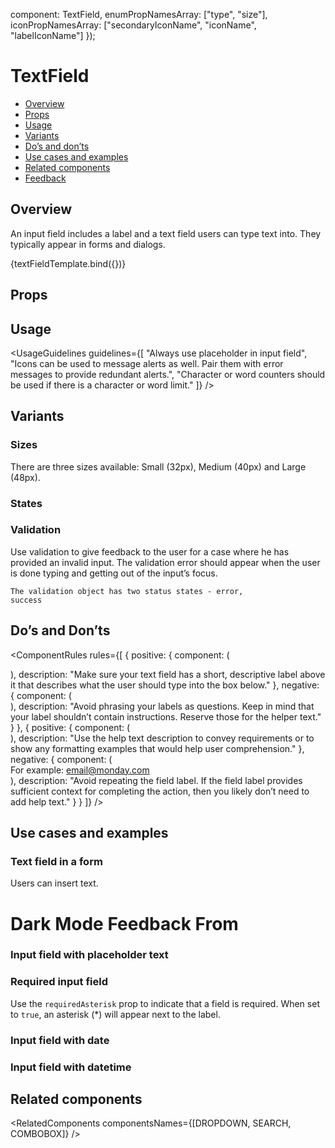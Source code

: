 
  component: TextField,
  enumPropNamesArray: ["type", "size"],
  iconPropNamesArray: ["secondaryIconName", "iconName", "labelIconName"]
});

<Meta
  title="Inputs/TextField"
  component={TextField}
  argTypes={metaSettings.argTypes}
  decorators={metaSettings.decorators}
/>

<!--- Component template -->


<!--- Component documentation -->

# TextField

- [Overview](#overview)
- [Props](#props)
- [Usage](#usage)
- [Variants](#variants)
- [Do’s and don’ts](#dos-and-donts)
- [Use cases and examples](#use-cases-and-examples)
- [Related components](#related-components)
- [Feedback](#feedback)

## Overview

An input field includes a label and a text field users can type text into. They typically appear in forms and dialogs.

<Canvas>
  <Story
    name="Overview"
    args={{
      title: "Name",
      iconName: Show,
      validation: { text: "Helper text" },
      wrapperClassName: "monday-storybook-text-field_size",
      showCharCount: true,
      placeholder: "Placeholder text here"
    }}
  >
    {textFieldTemplate.bind({})}
  </Story>
</Canvas>

## Props

<ArgsTable story="Overview" />

## Usage

<UsageGuidelines
  guidelines={[
    "Always use placeholder in input field",
    "Icons can be used to message alerts as well. Pair them with error messages to provide redundant alerts.",
    "Character or word counters should be used if there is a character or word limit."
  ]}
/>

## Variants

### Sizes

There are three sizes available: Small (32px), Medium (40px) and Large (48px).

<Canvas>
  <Story name="Sizes">
    <div className="monday-storybook-text-field_column-wrapper">
      <TextField placeholder="Small" />
      <TextField placeholder="Medium" size={TextField.sizes.MEDIUM} />
      <TextField placeholder="Large" size={TextField.sizes.LARGE} />
    </div>
  </Story>
</Canvas>

### States

<Canvas>
  <Story name="States">
    <div className="monday-storybook-text-field_wrapper">
      <div className="monday-storybook-text-field_column-wrapper monday-storybook-text-field_spacing">
        <TextField placeholder="Disabled" size={TextField.sizes.MEDIUM} disabled />
        <TextField placeholder="With icon" iconName={Email} size={TextField.sizes.MEDIUM} />
      </div>
      <div className="monday-storybook-text-field_column-wrapper">
        <TextField placeholder="With field label" title="Name" size={TextField.sizes.MEDIUM} />
        <TextField
          placeholder="Success"
          validation={{ status: "success" }}
          iconName={Check}
          size={TextField.sizes.MEDIUM}
        />
        <TextField
          placeholder="Error"
          validation={{ status: "error" }}
          iconName={CloseSmall}
          size={TextField.sizes.MEDIUM}
        />
      </div>
    </div>
  </Story>
</Canvas>

### Validation

Use validation to give feedback to the user for a case where he has provided an invalid input. The validation error should appear when the user is done typing and getting out of the input’s focus.

<code>The validation object has two status states - error, success</code>

<Canvas>
  <Story name="Validation">
    <div className="monday-storybook-text-field_column-wrapper">
      <TextField
        placeholder="Validate me"
        title="Name"
        size={TextField.sizes.MEDIUM}
        validation={{ status: "error", text: "Validation text" }}
      />
    </div>
  </Story>
</Canvas>

## Do’s and Don’ts

<ComponentRules
  rules={[
    {
      positive: {
        component: (
          <div className="monday-storybook-text-field_size">
            <TextField title="Email" placeholder="email@monday.com" size={TextField.sizes.MEDIUM} />
          </div>
        ),
        description:
          "Make sure your text field has a short, descriptive label above it that describes what the user should type into the box below."
      },
      negative: {
        component: (
          <div className="monday-storybook-text-field_size">
            <TextField
              title="What is your email address?"
              placeholder="email@monday.com"
              size={TextField.sizes.MEDIUM}
            />
          </div>
        ),
        description:
          "Avoid phrasing your labels as questions. Keep in mind that your label shouldn’t contain instructions. Reserve those for the helper text."
      }
    },
    {
      positive: {
        component: (
          <div className="monday-storybook-text-field_size">
            <TextField title="Email" placeholder="email@monday.com" size={TextField.sizes.MEDIUM} />
          </div>
        ),
        description:
          "Use the help text description to convey requirements or to show any formatting examples that would help user comprehension."
      },
      negative: {
        component: (
          <div className="monday-storybook-text-field_size">
            <TextField title="Email" placeholder="email@monday.com" size={TextField.sizes.MEDIUM} />
            For example: email@monday.com
          </div>
        ),
        description:
          "Avoid repeating the field label. If the field label provides sufficient context for completing the action, then you likely don’t need to add help text."
      }
    }
  ]}
/>

## Use cases and examples

### Text field in a form

Users can insert text.

<Canvas>
  <Story name="Text field in a form">
    <div className="monday-storybook-text-field_box">
      <h1>Dark Mode Feedback From</h1>
      <div className="monday-storybook-text-field_box_wrapper">
        <TextField title="Your Name" size={TextField.sizes.MEDIUM} placeholder="John Doe" />
        <TextField title="Email" size={TextField.sizes.MEDIUM} placeholder="email@monday.com" />
      </div>
    </div>
  </Story>
</Canvas>

### Input field with placeholder text

<Canvas>
  <Story name="Input field with placeholder text">
    <div className="monday-storybook-text-field_size">
      <TextField
        title="Invite with email"
        labelIconName={Email}
        placeholder="Enter one or more email"
        size={TextField.sizes.MEDIUM}
      />
    </div>
  </Story>
</Canvas>

### Required input field

Use the <code>requiredAsterisk</code> prop to indicate that a field is required. When set to <code>true</code>, an asterisk (*) will appear next to the label.
<Canvas>
  <Story name="Required input field">
    <div className="monday-storybook-text-field_column-wrapper">
      <TextField
        placeholder="Your email"
        title="Email Address"
        size={TextField.sizes.MEDIUM}
        requiredAsterisk={true}
      />
    </div>
  </Story>
</Canvas>

### Input field with date

<Canvas>
  <Story name="Input field with date">
    <div className="monday-storybook-text-field_size">
      <TextField size={TextField.sizes.MEDIUM} type={TextFieldTextType.DATE} />
    </div>
  </Story>
</Canvas>

### Input field with datetime

<Canvas>
  <Story name="Input field with date and time">
    <div className="monday-storybook-text-field_size">
      <TextField size={TextField.sizes.MEDIUM} type={TextFieldTextType.DATE_TIME} />
    </div>
  </Story>
</Canvas>

## Related components

<RelatedComponents componentsNames={[DROPDOWN, SEARCH, COMBOBOX]} />
